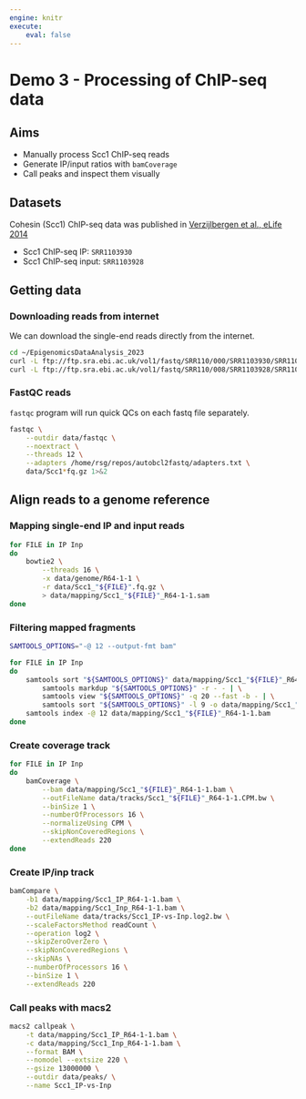 ```yaml
---
engine: knitr
execute:
    eval: false
---
```


# Demo 3 - Processing of ChIP-seq data

::: {.callout-note icon='true'}
## Aims

- Manually process Scc1 ChIP-seq reads
- Generate IP/input ratios with `bamCoverage`
- Call peaks and inspect them visually
:::

::: {.callout-tip icon='true'}
## Datasets

Cohesin (Scc1) ChIP-seq data was published in [Verzijlbergen et al., eLife 2014](https://doi.org/10.7554/elife.01374)

- Scc1 ChIP-seq IP: `SRR1103930`
- Scc1 ChIP-seq input: `SRR1103928`
:::

## Getting data

### Downloading reads from internet

We can download the single-end reads directly from the internet. 

```bash
cd ~/EpigenomicsDataAnalysis_2023
curl -L ftp://ftp.sra.ebi.ac.uk/vol1/fastq/SRR110/000/SRR1103930/SRR1103930.fastq.gz -o data/Scc1_IP.fq.gz
curl -L ftp://ftp.sra.ebi.ac.uk/vol1/fastq/SRR110/008/SRR1103928/SRR1103928.fastq.gz -o data/Scc1_Inp.fq.gz
```

### FastQC reads

`fastqc` program will run quick QCs on each fastq file separately. 

```bash
fastqc \
    --outdir data/fastqc \
    --noextract \
    --threads 12 \
    --adapters /home/rsg/repos/autobcl2fastq/adapters.txt \
    data/Scc1*fq.gz 1>&2
```

## Align reads to a genome reference 

### Mapping single-end IP and input reads

```bash
for FILE in IP Inp
do
    bowtie2 \
        --threads 16 \
        -x data/genome/R64-1-1 \
        -r data/Scc1_"${FILE}".fq.gz \
        > data/mapping/Scc1_"${FILE}"_R64-1-1.sam
done
```

### Filtering mapped fragments

```bash
SAMTOOLS_OPTIONS="-@ 12 --output-fmt bam"

for FILE in IP Inp
do
    samtools sort "${SAMTOOLS_OPTIONS}" data/mapping/Scc1_"${FILE}"_R64-1-1.sam | \
        samtools markdup "${SAMTOOLS_OPTIONS}" -r - - | \
        samtools view "${SAMTOOLS_OPTIONS}" -q 20 --fast -b - | \
        samtools sort "${SAMTOOLS_OPTIONS}" -l 9 -o data/mapping/Scc1_"${FILE}"_R64-1-1.bam
    samtools index -@ 12 data/mapping/Scc1_"${FILE}"_R64-1-1.bam
done
```

### Create coverage track

```bash
for FILE in IP Inp
do
    bamCoverage \
        --bam data/mapping/Scc1_"${FILE}"_R64-1-1.bam \
        --outFileName data/tracks/Scc1_"${FILE}"_R64-1-1.CPM.bw \
        --binSize 1 \
        --numberOfProcessors 16 \
        --normalizeUsing CPM \
        --skipNonCoveredRegions \
        --extendReads 220
done
```

### Create IP/inp track

```bash
bamCompare \
    -b1 data/mapping/Scc1_IP_R64-1-1.bam \
    -b2 data/mapping/Scc1_Inp_R64-1-1.bam \
    --outFileName data/tracks/Scc1_IP-vs-Inp.log2.bw \
    --scaleFactorsMethod readCount \
    --operation log2 \
    --skipZeroOverZero \
    --skipNonCoveredRegions \
    --skipNAs \
    --numberOfProcessors 16 \
    --binSize 1 \
    --extendReads 220 
```

### Call peaks with macs2

```bash
macs2 callpeak \
    -t data/mapping/Scc1_IP_R64-1-1.bam \
    -c data/mapping/Scc1_Inp_R64-1-1.bam \
    --format BAM \
    --nomodel --extsize 220 \
    --gsize 13000000 \
    --outdir data/peaks/ \
    --name Scc1_IP-vs-Inp
```

